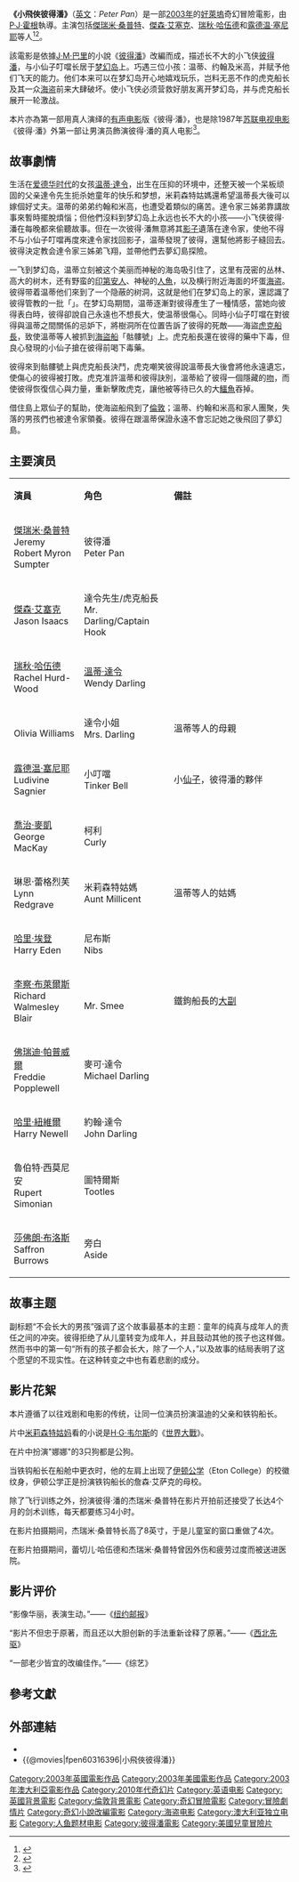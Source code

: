 {{noteTA
|1=zh-tw:傑瑞米桑普特;zh-cn:杰里米·森普特;
|2=zh-tw:傑森·艾塞克;zh-cn:詹森·艾萨克;
|3=zh-tw:瑞秋·哈伍德;zh-cn:蕾切儿·哈伍德;
|4=zh-tw:奧莉维亚·威廉姆斯;zh-cn:奥莉维亚·威廉姆斯;
}}
{{Otheruses|小飛俠彼得潘|subject=一部電影|other=彼得潘}}
{{Infobox Film 
| name           = 小飛俠彼得潘
| tw_name        = 小飛俠彼得·潘
| hk_name        = 彼得·潘
| cn_name        = 彼得·潘
| original_name  = ''Peter Pan''
| image          = Peter Pan 2003 film.jpg
| caption        = 電影海報
| imdb_id        = tt0316396
| writer         = 原創小說：[[J·M·巴里|J·M·巴里]]<br />[[迈克尔·戈登伯格|迈克尔·戈登伯格]]<br />[[P·J·霍根|P·J·霍根]] 
| starring       = [[傑瑞米·桑普特|傑瑞米·桑普特]]<br />[[傑森·艾塞克|傑森·艾塞克]]<br />[[露德温·塞尼耶|露德温·塞尼耶]]<br />[[瑞秋·哈伍德|瑞秋·哈伍德]]<br />[[托瑞·玛赛特|托瑞·玛赛特]]<br />[[奥莉维亚·威廉姆斯|奥莉维亚·威廉姆斯]]<br />[[乔治·麦凯|乔治·麦凯]]<br />[[琳恩·蕾格烈芙|琳恩·蕾格烈芙]]<br />[[哈里·埃登|哈里·埃登]]<br />[[李察·布萊爾斯|李察·布萊爾斯]]<br />[[佛瑞迪·帕普威爾|佛瑞迪·帕普威爾]]<br />[[哈里·紐維爾|哈里·紐維爾]]<br />[[魯伯特·西莫尼安|魯伯特·西莫尼安]]
| narrator       = [[莎佛朗·布洛斯|莎佛朗·布洛斯]]
| music          = [[詹姆斯·紐頓·霍華|詹姆斯·紐頓·霍華]]
| editing        = 
| cinematography = [[唐納德·麥卡爾平|唐納德·麥卡爾平]]
| director       = [[P·J·霍根|P·J·霍根]] 
| producer       = [[迈克尔·戈登伯格|迈克尔·戈登伯格]] 
| distributor    = [[哥伦比亚影业公司|哥伦比亚影业公司]]（美）<br />[[环球影业|环球影业]]（美）<br />[[Allied_Stars_Ltd.|Allied Stars Ltd.]]（英）
| released       = {{flagicon|USA}}2003年12月25日<br />{{flagicon|TWN}}2004年1月6日
| runtime        = 113 分鐘
| amg_id         =  
| language       = [[英語|英語]]
| budget         = 
}}

'''《小飛俠彼得潘》'''（[[英文|英文]]：''Peter Pan''）是一部[[2003年電影|2003年]]的[[好萊塢|好萊塢]]奇幻冒險電影，由[[P·J·霍根|P·J·霍根]]執導。主演包括[[傑瑞米·桑普特|傑瑞米·桑普特]]、[[傑森·艾塞克|傑森·艾塞克]]、[[瑞秋·哈伍德|瑞秋·哈伍德]]和[[露德温·塞尼耶|露德温·塞尼耶]]等人<ref>{{IMDb title|0316396|Peter Pan}}</ref><ref>{{Cite web|url=http://ent.sina.com.cn/m/2006-12-07/15211360408.html|title=周日点播《小飞侠》(12月17日22:06)|accessdate=2018-02-26|date=2006-12-07|publisher=新浪网|archive-date=2019-08-19|archive-url=https://web.archive.org/web/20190819004948/http://ent.sina.com.cn/m/2006-12-07/15211360408.html|dead-url=no}}</ref>。

該電影是依據[[J·M·巴里|J·M·巴里]]的小說《[[彼得潘|彼得潘]]》改編而成，描述长不大的小飞侠[[彼得潘|彼得潘]]，与小仙子叮噹长居于[[梦幻岛|梦幻岛]]上。巧遇三位小孩：温蒂、约翰及米高，并赋予他们飞天的能力。他们本来可以在梦幻岛开心地嬉戏玩乐，岂料无恶不作的虎克船长及其一众[[海盗|海盗]]前来大肆破坏。使小飞侠必须营救好朋友离开梦幻岛，并与虎克船长展开一轮激战。

本片亦為第一部用真人演绎的[[有声电影|有声电影]]版《彼得·潘》，也是除1987年[[苏联|苏联]][[电视电影|电视电影]]《彼得·潘》外第一部让男演员飾演彼得·潘的真人电影<ref>{{Cite web|url=http://movie.mtime.com/12238/behind_the_scene.html|title=彼得·潘 幕后揭秘|accessdate=2018-02-26|publisher=Mtime时光网|archive-url=https://web.archive.org/web/20180226211817/http://movie.mtime.com/12238/behind_the_scene.html|archive-date=2018-02-26|dead-url=yes}}</ref>。

== 故事劇情 ==

生活在[[爱德华时代|爱德华时代]]的女孩[[溫蒂·達林|温蒂·達令]]，出生在压抑的环境中，还整天被一个呆板顽固的父亲達令先生扼杀她童年的快乐和梦想，米莉森特姑媽還希望溫蒂長大後可以嫁個好丈夫。温蒂的弟弟约翰和米高，也遭受着類似的痛苦。達令家三姊弟靠講故事來暫時擺脫煩惱；但他們沒料到梦幻岛上永远也长不大的小孩——小飞侠彼得·潘在每晚都來偷聽故事。但在一次彼得·潘無意將其[[影子|影子]]遺落在達令家，使他不得不与小仙子叮噹再度來達令家找回影子，温蒂發現了彼得，還幫他將影子縫回去。彼得決定教会達令家三姊弟飞翔，並帶他們去夢幻島探險。

一飞到梦幻岛，温蒂立刻被这个美丽而神秘的海岛吸引住了，这里有茂密的丛林、高大的树木，还有野蛮的[[印第安人|印第安人]]、神秘的[[人魚|人魚]]，以及横行附近海面的坏蛋[[海盗|海盗]]。彼得带着温蒂他们來到了一个隐蔽的树洞，这就是他们在梦幻岛上的家，還認識了彼得管教的一批「{{le|失落的男孩|Lost Boys (Peter Pan)}}」。在梦幻岛期間，温蒂逐漸對彼得產生了一種情感，當她向彼得表白時，彼得卻說自己永遠也不想長大，使温蒂很傷心。同時小仙子叮噹在對彼得與溫蒂之間關係的忌妒下，將樹洞所在位置告訴了彼得的死敵——海盜[[虎克船長|虎克船長]]，致使溫蒂等人被抓到[[海盜船|海盜船]]「骷髏號」上。虎克船長還在彼得的藥中下毒，但良心發現的小仙子搶在彼得前喝下毒藥。

彼得來到骷髏號上與虎克船長決鬥，虎克嘲笑彼得說溫蒂長大後會將他永遠遺忘，使傷心的彼得被打敗。虎克准許溫蒂和彼得訣別，溫蒂給了彼得一個隱藏的[[吻|吻]]，而使彼得恢復信心與力量，重新擊敗虎克，讓他被等待已久的大[[鱷魚|鱷魚]]吞掉。

借住島上眾仙子的幫助，使海盜船飛到了[[倫敦|倫敦]]；溫蒂、约翰和米高和家人團聚，失落的男孩們也被達令家領養。彼得在跟溫蒂保證永遠不會忘記她之後飛回了夢幻島。

== 主要演员 ==
{|class="wikitable" width="50%" style="font-size:82%;"
|- style="background:cornflowerblue; color:white" align=center
|style="width:1%"|'''演員'''
|style="width:1%"|'''角色'''
|style="width:6%"|'''備註'''

|-align=center 
| [[傑瑞米·桑普特|傑瑞米·桑普特]]<br/>Jeremy Robert Myron Sumpter||彼得潘<br/>Peter Pan||
|-align=center 
| [[傑森·艾塞克|傑森·艾塞克]]<br/>Jason Isaacs||達令先生/虎克船長<br/>Mr. Darling/Captain Hook||
|-align=center 
| [[瑞秋·哈伍德|瑞秋·哈伍德]]<br/>Rachel Hurd-Wood||[[溫蒂·達林|溫蒂·達令]]<br/>Wendy Darling|| 
|-align=center 
| {{link-en|奥莉维亚·威廉姆斯|Olivia Williams}}<br/>Olivia Williams||達令小姐<br/>Mrs. Darling||溫蒂等人的母親
|-align=center 
| [[露德温·塞尼耶|露德温·塞尼耶]]<br/>Ludivine Sagnier||小叮噹<br/>Tinker Bell||小[[仙子|仙子]]，彼得潘的夥伴
|-align=center 
| [[乔治·麦凯_(演员)|喬治·麥凱]]<br/> George MacKay||柯利<br/> Curly||
|-align=center 
| 琳恩·蕾格烈芙<br/> Lynn Redgrave||米莉森特姑媽<br/> Aunt Millicent|| 溫蒂等人的姑媽
|-align=center 
| [[哈里·埃登|哈里·埃登]]<br/> Harry Eden||尼布斯<br/> Nibs||
|-align=center 
| [[李察·布萊爾斯|李察·布萊爾斯]]<br/> Richard Walmesley Blair||{{le|史密先生|Mr. Smee}}<br/> Mr. Smee||鐵鉤船長的[[大副|大副]]
|-align=center 
| [[佛瑞迪·帕普威爾|佛瑞迪·帕普威爾]]<br/> Freddie Popplewell||麥可·達令<br/> Michael Darling||
|-align=center 
| [[哈里·紐維爾|哈里·紐維爾]]<br/> Harry Newell||約翰·達令<br/> John Darling|| 
|-align=center 
| 魯伯特·西莫尼安<br/>Rupert Simonian||圖特爾斯<br/>Tootles||
|-align=center
| [[莎佛朗·布洛斯|莎佛朗·布洛斯]]<br/>Saffron Burrows|| 旁白<br/>Aside || 
|}

== 故事主题 ==
 
副标题“不会长大的男孩”强调了这个故事最基本的主题：童年的纯真与成年人的责任之间的冲突。彼得拒绝了从儿童转变为成年人，并且鼓动其他的孩子也这样做。然而书中的第一句“所有的孩子都会长大，除了一个人，”以及故事的结局表明了这个愿望的不现实性。在这种转变之中也有着悲剧的成分。

== 影片花絮 ==
 
本片遵循了以往戏剧和电影的传统，让同一位演员扮演温迪的父亲和铁钩船长。

片中[[米莉森特姑妈|米莉森特姑妈]]看的小说是[[H·G·威尔斯|H·G·韦尔斯]]的《[[世界大戰|世界大戰]]》。

在片中扮演"娜娜"的3只狗都是公狗。

当铁钩船长在船舱中更衣时，他的左肩上出现了[[伊顿公学|伊顿公学]]（Eton College）的校徽纹身，伊顿公学正是扮演铁钩船长的詹森·艾萨克的母校。

除了飞行训练之外，扮演彼得·潘的杰瑞米·桑普特在影片开拍前还接受了长达4个月的剑术训练，每天都要练习4小时。

在影片拍摄期间，杰瑞米·桑普特长高了8英寸，于是儿童室的窗口重做了4次。

在影片拍摄期间，蕾切儿·哈伍德和杰瑞米·桑普特曾因外伤和疲劳过度而被送进医院。

== 影片评价 ==

“影像华丽，表演生动。”——《[[紐約郵報|纽约邮报]]》 

“影片不但忠于原著，而且还以大胆创新的手法重新诠释了原著。”——《[[西北先驱|西北先驱]]》

“一部老少皆宜的改编佳作。”——《综艺》 

== 參考文獻 ==
<references />

== 外部連結 ==
*{{IMDb title|0316396|小飛俠彼得潘}}
* {{@movies|fpen60316396|小飛俠彼得潘}}

{{DEFAULTSORT:Peter Pan}}
[[Category:2003年英國電影作品|Category:2003年英國電影作品]]
[[Category:2003年美國電影作品|Category:2003年美國電影作品]]
[[Category:2003年澳大利亞電影作品|Category:2003年澳大利亞電影作品]]
[[Category:2010年代奇幻片|Category:2010年代奇幻片]]
[[Category:英语电影|Category:英语电影]]
[[Category:英國背景電影|Category:英國背景電影]]
[[Category:倫敦背景電影|Category:倫敦背景電影]]
[[Category:奇幻冒險電影|Category:奇幻冒險電影]]
[[Category:冒險劇情片|Category:冒險劇情片]]
[[Category:奇幻小說改編電影|Category:奇幻小說改編電影]]
[[Category:海盗电影|Category:海盗电影]]
[[Category:澳大利亚独立电影|Category:澳大利亚独立电影]]
[[Category:人鱼题材电影|Category:人鱼题材电影]]
[[Category:彼得潘電影|Category:彼得潘電影]]
[[Category:美國兒童冒險片|Category:美國兒童冒險片]]
